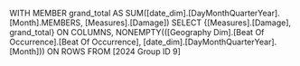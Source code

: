 WITH MEMBER grand_total AS
SUM([date_dim].[DayMonthQuarterYear].[Month].MEMBERS, [Measures].[Damage])
SELECT {[Measures].[Damage], grand_total} ON COLUMNS,
NONEMPTY(([Geography Dim].[Beat Of Occurrence].[Beat Of Occurrence], [date_dim].[DayMonthQuarterYear].[Month])) ON ROWS
FROM [2024 Group ID 9]